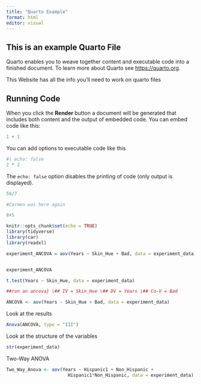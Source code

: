 ```yaml
---
title: "Quarto Example"
format: html
editor: visual
---
```


## This is an example Quarto File

Quarto enables you to weave together content and executable code into a finished document. To learn more about Quarto see <https://quarto.org>.

This Website has all the info you'll need to work on quarto files

## Running Code

When you click the **Render** button a document will be generated that includes both content and the output of embedded code. You can embed code like this:

```r
1 + 1
```

You can add options to executable code like this

```r
#| echo: false
2 * 2
```

The `echo: false` option disables the printing of code (only output is displayed).

```r
58/7
```

```r
#Carmen was here again
```

```r
8+5
```

```r

knitr::opts_chunk$set(echo = TRUE)
library(tidyverse)
library(car)
library(readxl)
```

```r
experiment_ANCOVA = aov(Years ~ Skin_Hue + Bad, data = experiment_data)
```

```experiment_ANCOVA

```

```r
experiment_ANCOVA

```

```r
t.test(Years ~ Skin_Hue, data = experiment_data)

```



```r
##run an ancova} \## IV = Skin_Hue \## DV = Years \## Co-V = Bad

ANCOVA <- aov(Years ~ Skin_Hue + Bad, data = experiment_data)
```

Look at the results

```r
Anova(ANCOVA, type = "III")
```

Look at the structure of the variables
```r
str(experiment_data)
```         


Two-Way ANOVA
```r
Two_Way_Anova <- aov(Years ~ Hispanic1 + Non_Hispanic +
                       Hispanic1*Non_Hispanic, data = experiment_data)

```
